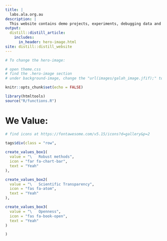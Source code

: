 ```yaml
---
title: |
  labs.ala.org.au
description: |
  This website contains demo projects, experiments, debugging data and so on from the [Atlas of Living Australia (ALA)](https://ala.org.au/). It also highlights the impact of ALA data on ecology and biodiversity research insights.
output: 
  distill::distill_article:
    includes:
      in_header: hero-image.html
site: distill::distill_website
---
```


```r
# To change the hero-image:

# open theme.css
# find the .hero-image section
# under background-image, change the "url(images/galah_image.jfif);" to a another image url
```

```r
knitr::opts_chunk$set(echo = FALSE)
```

```r
library(htmltools)
source("R/functions.R")
```

# We Value:

```r
# find icons at https://fontawesome.com/v5.15/icons?d=gallery&p=2

tags$div(class = "row",
         
create_values_box1(
  value = "\   Robust methods",
  icon = "far fa-chart-bar",
  text = "Yeah"
),

create_values_box2(
  value = "\   Scientific Transparency",
  icon = "fas fa-atom",
  text = "Yeah"
),

create_values_box3(
  value = "\   Openness",
  icon = "fas fa-book-open",
  text = "Yeah"
)

)
```

